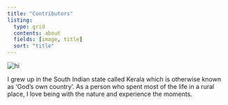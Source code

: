 ```yaml
---
title: "Contributors"
listing:
  type: grid
  contents: about
  fields: [image, title]
  sort: "title"
---
```


<img src="images/Jerin_image/headshot_jerin.jpg" alt="hi" class="inline"/>

I grew up in the South Indian state called Kerala which is otherwise known as 'God's own country'. As a person who spent most of the life in a rural place, I love being with the nature and experience the moments. 